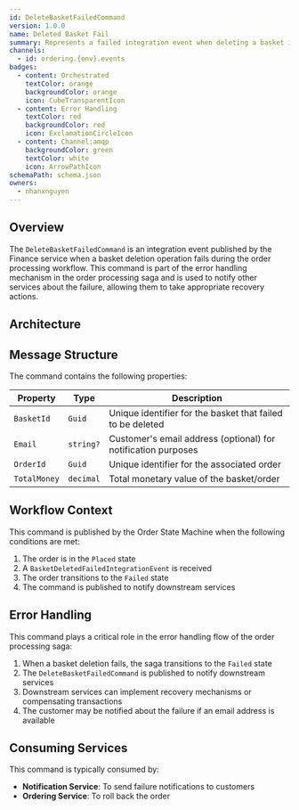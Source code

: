 ```yaml
---
id: DeleteBasketFailedCommand
version: 1.0.0
name: Deleted Basket Fail
summary: Represents a failed integration event when deleting a basket in the system
channels:
  - id: ordering.{env}.events
badges:
  - content: Orchestrated
    textColor: orange
    backgroundColor: orange
    icon: CubeTransparentIcon
  - content: Error Handling
    textColor: red
    backgroundColor: red
    icon: ExclamationCircleIcon
  - content: Channel:amqp
    backgroundColor: green
    textColor: white
    icon: ArrowPathIcon
schemaPath: schema.json
owners:
  - nhanxnguyen
---
```


## Overview

The `DeleteBasketFailedCommand` is an integration event published by the Finance service when a basket deletion operation fails during the order processing workflow. This command is part of the error handling mechanism in the order processing saga and is used to notify other services about the failure, allowing them to take appropriate recovery actions.

## Architecture

<NodeGraph />

## Message Structure

The command contains the following properties:

| Property     | Type      | Description                                                   |
| ------------ | --------- | ------------------------------------------------------------- |
| `BasketId`   | `Guid`    | Unique identifier for the basket that failed to be deleted    |
| `Email`      | `string?` | Customer's email address (optional) for notification purposes |
| `OrderId`    | `Guid`    | Unique identifier for the associated order                    |
| `TotalMoney` | `decimal` | Total monetary value of the basket/order                      |

## Workflow Context

This command is published by the Order State Machine when the following conditions are met:

1. The order is in the `Placed` state
2. A `BasketDeletedFailedIntegrationEvent` is received
3. The order transitions to the `Failed` state
4. The command is published to notify downstream services

## Error Handling

This command plays a critical role in the error handling flow of the order processing saga:

1. When a basket deletion fails, the saga transitions to the `Failed` state
2. The `DeleteBasketFailedCommand` is published to notify downstream services
3. Downstream services can implement recovery mechanisms or compensating transactions
4. The customer may be notified about the failure if an email address is available

## Consuming Services

This command is typically consumed by:

- **Notification Service**: To send failure notifications to customers
- **Ordering Service**: To roll back the order
